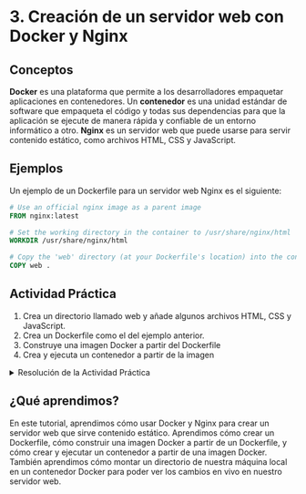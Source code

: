 # 3. Creación de un servidor web con Docker y Nginx

## Conceptos
::: justify
**Docker** es una plataforma que permite a los desarrolladores empaquetar aplicaciones en contenedores. Un **contenedor** es una unidad estándar de software que empaqueta el código y todas sus dependencias para que la aplicación se ejecute de manera rápida y confiable de un entorno informático a otro.
**Nginx** es un servidor web que puede usarse para servir contenido estático, como archivos HTML, CSS y JavaScript.

## Ejemplos

Un ejemplo de un Dockerfile para un servidor web Nginx es el siguiente:

```Dockerfile
# Use an official nginx image as a parent image
FROM nginx:latest

# Set the working directory in the container to /usr/share/nginx/html
WORKDIR /usr/share/nginx/html

# Copy the 'web' directory (at your Dockerfile's location) into the container
COPY web .
```
:::
## Actividad Práctica

1. Crea un directorio llamado web y añade algunos archivos HTML, CSS y JavaScript.
2. Crea un Dockerfile como el del ejemplo anterior.
3. Construye una imagen Docker a partir del Dockerfile
4. Crea y ejecuta un contenedor a partir de la imagen

<details>
    <summary>Resolución de la Actividad Práctica</summary>

::: justify
**Proyecto Web con Docker y Nginx**

Este proyecto utiliza Docker y Nginx para servir una aplicación web estática.

**Creación del Dockerfile**

Crea un archivo llamado `Dockerfile` en la raíz del proyecto con el siguiente contenido:

```Dockerfile
# Use an official nginx image as a parent image
FROM nginx:latest

# Set the working directory in the container to /usr/share/nginx/html
WORKDIR /usr/share/nginx/html

# Copy the 'web' directory (at your Dockerfile's location) into the container
COPY web .
```
**Construcción de la imagen Docker**

Para construir una imagen Docker a partir del Dockerfile, ejecuta el siguiente comando en la terminal:
``` bash
docker build -t my-nginx-image .
```
Este comando crea una nueva imagen Docker llamada **my-nginx-imag**e a partir del Dockerfile.

**Creación del contenedor Docker.**

Para crear y ejecutar un contenedor a partir de la imagen que acabas de crear, ejecuta el siguiente comando en la terminal:

``` bash
docker run -it --rm -dp 8080:80 -v ${pwd}/web:/usr/share/nginx/html --name web my-nginx-image
```
Este comando crea y ejecuta un nuevo contenedor Docker llamado **web** a partir de la imagen **my-nginx-image**. 

El contenedor sirve la aplicación web en el puerto 8080 y monta el directorio **web** de tu máquina local en el directorio **/usr/share/nginx/html** del contenedor. 

Esto significa que cualquier cambio que hagas en los archivos de tu directorio **web** local se reflejará en vivo en el contenedor.
:::
</details>

## ¿Qué aprendimos?
::: justify
En este tutorial, aprendimos cómo usar Docker y Nginx para crear un servidor web que sirve contenido estático. Aprendimos cómo crear un Dockerfile, cómo construir una imagen Docker a partir de un Dockerfile, y cómo crear y ejecutar un contenedor a partir de una imagen Docker. También aprendimos cómo montar un directorio de nuestra máquina local en un contenedor Docker para poder ver los cambios en vivo en nuestro servidor web.
:::